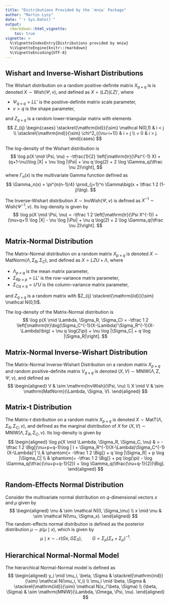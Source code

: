 ```yaml
---
title: "Distributions Provided by the `mniw` Package"
author: "Martin Lysy"
date: "`r Sys.Date()`"
output:
  rmarkdown::html_vignette:
    toc: true
vignette: >
  %\VignetteIndexEntry{Distributions provided by mniw}
  %\VignetteEngine{knitr::rmarkdown}
  %\VignetteEncoding{UTF-8}
---
```


## Wishart and Inverse-Wishart Distributions

The Wishart distribution on a random positive-definite matrix $X_{q\times q}$ is is denoted $X \sim \mathrm{Wish}(\Psi, \nu)$, and defined as $X = (L Z)(L Z)'$, where 

- $\Psi_{q\times q} = LL'$ is the positive-definite matrix scale parameter,
- $\nu > q$ is the shape parameter, 

and $Z_{q\times q}$ is a random lower-triangular matrix with elements
$$
Z_{ij} \begin{cases} 
       \stackrel{\mathrm{iid}}{\sim} \mathcal N(0,1) & i < j \\ 
       \stackrel{\mathrm{ind}}{\sim} \chi^2_{(\nu-i+1)} & i = j \\
       = 0 & i > j.
       \end{cases}
$$

The log-density of the Wishart distribution is
$$
\log p(X \mid \Psi, \nu) = -\tfrac{1}{2} \left[\mathrm{tr}(\Psi^{-1} X) + (q+1-\nu)\log |X| + \nu \log |\Psi|  + \nu q \log(2) + 2 \log \Gamma_q(\tfrac \nu 2)\right],
$$
where  $\Gamma_n(x)$ is the multivariate Gamma function defined as
$$
\Gamma_n(x) = \pi^{n(n-1)/4} \prod_{j=1}^n \Gamma\big(x + \tfrac 1 2 (1-j)\big).
$$

The Inverse-Wishart distribution $X \sim \mathrm{InvWish}(\Psi, \nu)$ is defined as $X^{-1} \sim \mathrm{Wish}(\Psi^{-1}, \nu)$.  Its log-density is given by
$$
\log p(X \mid \Psi, \nu) = -\tfrac 1 2 \left[\mathrm{tr}(\Psi X^{-1}) + (\nu+q+1) \log |X| - \nu \log |\Psi| + \nu q \log(2) + 2 \log \Gamma_q(\tfrac \nu 2)\right].
$$

## Matrix-Normal Distribution

The Matrix-Normal distribution on a random matrix $X_{p \times q}$ is denoted $X \sim \mathrm{MatNorm}(\Lambda, \Sigma_R, \Sigma_C)$, and defined as $X = LZ U + \Lambda$, where

- $\Lambda_{p \times q}$ is the mean matrix parameter,
- ${\Sigma_R}_{p \times p} = LL'$ is the row-variance matrix parameter,
- ${\Sigma_C}_{q \times q} = U'U$ is the column-variance matrix parameter,

and $Z_{q\times q}$ is a random matrix with $Z_{ij} \stackrel{\mathrm{iid}}{\sim} \mathcal N(0,1)$.

The log-density of the Matrix-Normal distribution is
$$
\log p(X \mid \Lambda, \Sigma_R, \Sigma_C) = -\tfrac 1 2 \left[\mathrm{tr}\big(\Sigma_C^{-1}(X-\Lambda)'\Sigma_R^{-1}(X-\Lambda)\big) + \nu q \log(2\pi) + \nu \log |\Sigma_C| + q \log |\Sigma_R|\right].
$$

## Matrix-Normal Inverse-Wishart Distribution

The Matrix-Normal Inverse-Wishart Distribution on a random matrix $X_{p \times q}$ and random positive-definite matrix $V_{q\times q}$ is denoted $(X,V) \sim \mathrm{MNIW}(\Lambda, \Sigma, \Psi, \nu)$, and defined as
$$
\begin{aligned}
V & \sim \mathrm{InvWish}(\Psi, \nu) \\
X \mid V & \sim \mathrm{MatNorm}(\Lambda, \Sigma, V).
\end{aligned}
$$

## Matrix-t Distribution

The Matrix-$t$ distribution on a random matrix $X_{p \times q}$ is denoted $X \sim \mathrm{MatT}(\Lambda, \Sigma_R, \Sigma_C, \nu)$, and defined as the marginal distribution of $X$ for $(X, V) \sim \mathrm{MNIW}(\Lambda, \Sigma_R, \Sigma_C, \nu)$.  Its log-density is given by
$$
\begin{aligned}
\log p(X \mid \Lambda, \Sigma_R, \Sigma_C, \nu) 
& = -\tfrac 1 2 \Big[(\nu+p+q-1)\log | I + \Sigma_R^{-1}(X-\Lambda)\Sigma_C^{-1}(X-\Lambda)'| \\
& \phantom{= -\tfrac 1 2 \Big[} + q \log |\Sigma_R| + p \log |\Sigma_C| \\
& \phantom{= -\tfrac 1 2 \Big[} + pq \log(\pi) - \log \Gamma_q(\tfrac{\nu+p+q-1}{2}) + \log \Gamma_q(\tfrac{\nu+q-1}{2})\Big].
\end{aligned}
$$

## Random-Effects Normal Distribution

Consider the multivariate normal distribution on $q$-dimensional vectors $x$ and $\mu$ given by
$$
\begin{aligned}
\mu & \sim \mathcal N(0, \Sigma_\mu) \\
x \mid \mu & \sim \mathcal N(\mu, \Sigma_x).
\end{aligned}
$$
The random-effects normal distribution is defined as the posterior distribution $\mu \sim p(\mu \mid x)$, which is given by
$$
\mu \mid x \sim \mathcal N\big(G x, G\Sigma_X\big), \qquad G = \Sigma_\mu(\Sigma_x + \Sigma_\mu)^{-1}.
$$

## Hierarchical Normal-Normal Model

The hierarchical Normal-Normal model is defined as
$$
\begin{aligned}
y_i \mid \mu_i, \beta, \Sigma & \stackrel{\mathrm{ind}}{\sim} \mathcal N(\mu_i, V_i) \\
\mu_i \mid \beta, \Sigma & \stackrel{\mathrm{iid}}{\sim} \mathcal N(x_i'\beta, \Sigma) \\
(\beta, \Sigma) & \sim \mathrm{MNIW}(\Lambda, \Omega, \Psi, \nu).
\end{aligned}
$$
